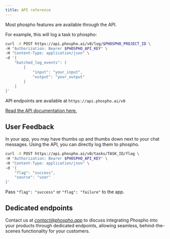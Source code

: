 ```yaml
---
title: API reference
---
```


Most phospho features are available through the API.

For example, this will log a task to phospho:

```bash
curl -X POST https://api.phospho.ai/v0/log/$PHOSPHO_PROJECT_ID \
-H "Authorization: Bearer $PHOSPHO_API_KEY" \
-H "Content-Type: application/json" \
-d '{
    "batched_log_events": [
        {
            "input": "your_input",
            "output": "your_output"
        }
    ]
}'
```

API endpoints are available at `https://api.phospho.ai/v0`

[Read the API documentation here.](https://api.phospho.ai/v0/redoc)

## User Feedback

In your app, you may have thumbs up and thumbs down next to your chat messages. Using the API, you can directly log them to phospho.

```bash
curl -X POST https://api.phospho.ai/v0/tasks/TASK_ID/flag \
-H "Authorization: Bearer $PHOSPHO_API_KEY" \
-H "Content-Type: application/json" \
-d '{
    "flag": "success",
    "source": "user"
}'
```

Pass `"flag": "success"` or `"flag": "failure"` to the app. 

## Dedicated endpoints

Contact us at *contact@phospho.app* to discuss integrating Phospho into your products through dedicated endpoints, allowing seamless, behind-the-scenes functionality for your customers.